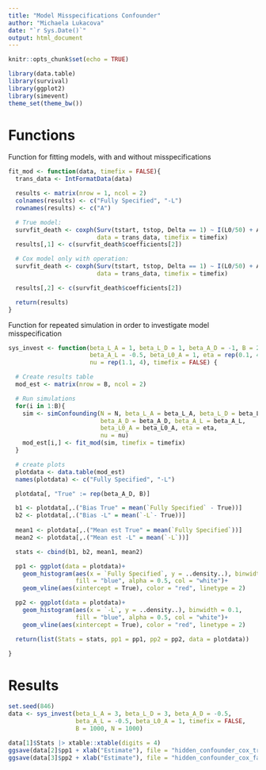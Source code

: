 ```yaml
---
title: "Model Misspecifications Confounder"
author: "Michaela Lukacova"
date: "`r Sys.Date()`"
output: html_document
---
```


```r
knitr::opts_chunk$set(echo = TRUE)
```

```r
library(data.table)
library(survival)
library(ggplot2)
library(simevent)
theme_set(theme_bw())
```

# Functions

Function for fitting models, with and without misspecifications

```r
fit_mod <- function(data, timefix = FALSE){
  trans_data <- IntFormatData(data)

  results <- matrix(nrow = 1, ncol = 2)
  colnames(results) <- c("Fully Specified", "-L")
  rownames(results) <- c("A")

  # True model:
  survfit_death <- coxph(Surv(tstart, tstop, Delta == 1) ~ I(L0/50) + A + L,
                         data = trans_data, timefix = timefix)
  results[,1] <- c(survfit_death$coefficients[2])

  # Cox model only with operation:
  survfit_death <- coxph(Surv(tstart, tstop, Delta == 1) ~ I(L0/50) + A,
                         data = trans_data, timefix = timefix)

  results[,2] <- c(survfit_death$coefficients[2])

  return(results)
}
```

Function for repeated simulation in order to investigate model misspecification

```r
sys_invest <- function(beta_L_A = 1, beta_L_D = 1, beta_A_D = -1, B = 200, N = 500, 
                       beta_A_L = -0.5, beta_L0_A = 1, eta = rep(0.1, 4), 
                       nu = rep(1.1, 4), timefix = FALSE) {

  # Create results table
  mod_est <- matrix(nrow = B, ncol = 2)

  # Run simulations
  for(i in 1:B){
    sim <- simConfounding(N = N, beta_L_A = beta_L_A, beta_L_D = beta_L_D, 
                          beta_A_D = beta_A_D, beta_A_L = beta_A_L, 
                          beta_L0_A = beta_L0_A, eta = eta,
                          nu = nu)
    mod_est[i,] <- fit_mod(sim, timefix = timefix)
  }

  # create plots
  plotdata <- data.table(mod_est)
  names(plotdata) <- c("Fully Specified", "-L")

  plotdata[, "True" := rep(beta_A_D, B)]

  b1 <- plotdata[,.("Bias True" = mean(`Fully Specified` - True))]
  b2 <- plotdata[,.("Bias -L" = mean(`-L`- True))]
  
  mean1 <- plotdata[,.("Mean est True" = mean(`Fully Specified`))]
  mean2 <- plotdata[,.("Mean est -L" = mean(`-L`))]

  stats <- cbind(b1, b2, mean1, mean2)

  pp1 <- ggplot(data = plotdata)+
    geom_histogram(aes(x = `Fully Specified`, y = ..density..), binwidth = 0.1,
                   fill = "blue", alpha = 0.5, col = "white")+
    geom_vline(aes(xintercept = True), color = "red", linetype = 2)

  pp2 <- ggplot(data = plotdata)+
    geom_histogram(aes(x = `-L`, y = ..density..), binwidth = 0.1,
                   fill = "blue", alpha = 0.5, col = "white")+
    geom_vline(aes(xintercept = True), color = "red", linetype = 2)

  return(list(Stats = stats, pp1 = pp1, pp2 = pp2, data = plotdata))

}
```


# Results

```r
set.seed(846)
data <- sys_invest(beta_L_A = 3, beta_L_D = 3, beta_A_D = -0.5, 
                   beta_A_L = -0.5, beta_L0_A = 1, timefix = FALSE,
                   B = 1000, N = 1000)

data[1]$Stats |> xtable::xtable(digits = 4)
ggsave(data[2]$pp1 + xlab("Estimate"), file = "hidden_confounder_cox_true.pdf")
ggsave(data[3]$pp2 + xlab("Estimate"), file = "hidden_confounder_cox_false.pdf")
```

